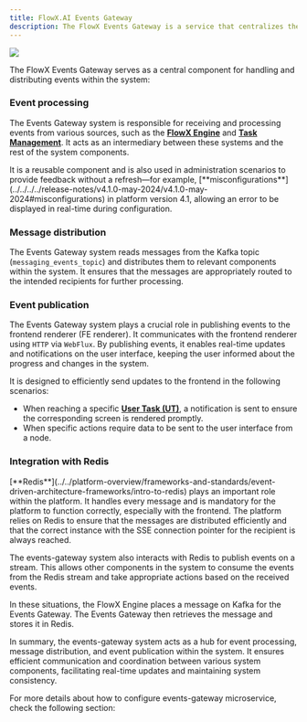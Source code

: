 ```yaml
---
title: FlowX.AI Events Gateway  
description: The FlowX Events Gateway is a service that centralizes the communication with Server-Sent Events (SSE) messages from Backend to Frontend.
---
```


<Frame>

![](https://s3.eu-west-1.amazonaws.com/docx.flowx.ai/platform-deep-dive/events_gateway_archi.png)

</Frame>

The FlowX Events Gateway serves as a central component for handling and distributing events within the system:

<CardGroup>
<Card title ="Event processing" icon="gears" href="#event-processing">
</Card>
<Card title ="Message distribution" icon="stack-exchange" href="#stack-exchange">
</Card>
<Card title ="Event publication" icon="tower-broadcast" href="#tower-broadcast">
</Card>
<Card title ="Integration with Redis" icon ="network-wired" href="#network-wired">
</Card>
</CardGroup>

### Event processing

The Events Gateway system is responsible for receiving and processing events from various sources, such as the [**FlowX Engine**](./flowx-engine) and [**Task Management**](../plugins/custom-plugins/task-management/task-management-overview). It acts as an intermediary between these systems and the rest of the system components.

<Tip>
It is a reusable component and is also used in administration scenarios to provide feedback without a refresh—for example, [**misconfigurations**](../../../../release-notes/v4.1.0-may-2024/v4.1.0-may-2024#misconfigurations) in  platform version 4.1, allowing an error to be displayed in real-time during configuration.
</Tip>


### Message distribution

The Events Gateway system reads messages from the Kafka topic (`messaging_events_topic`) and distributes them to relevant components within the system. It ensures that the messages are appropriately routed to the intended recipients for further processing.

### Event publication

The Events Gateway system plays a crucial role in publishing events to the frontend renderer (FE renderer). It communicates with the frontend renderer using `HTTP` via `WebFlux`. By publishing events, it enables real-time updates and notifications on the user interface, keeping the user informed about the progress and changes in the system.

It is designed to efficiently send updates to the frontend in the following scenarios:

* When reaching a specific [**User Task (UT)**](../../building-blocks/node/user-task-node), a notification is sent to ensure the corresponding screen is rendered promptly.
* When specific actions require data to be sent to the user interface from a node.

### Integration with Redis

<Info>
[**Redis**](../../platform-overview/frameworks-and-standards/event-driven-architecture-frameworks/intro-to-redis) plays an important role within the platform. It handles every message and is mandatory for the platform to function correctly, especially with the frontend. The platform relies on Redis to ensure that the messages are distributed efficiently and that the correct instance with the SSE connection pointer for the recipient is always reached.
</Info>

The events-gateway system also interacts with Redis to publish events on a stream. This allows other components in the system to consume the events from the Redis stream and take appropriate actions based on the received events.

In these situations, the FlowX Engine places a message on Kafka for the Events Gateway. The Events Gateway then retrieves the message and stores it in Redis. 


In summary, the events-gateway system acts as a hub for event processing, message distribution, and event publication within the system. It ensures efficient communication and coordination between various system components, facilitating real-time updates and maintaining system consistency.

For more details about how to configure events-gateway microservice, check the following section:

<Card title="Events gateway configuration" href="../../../setup-guides/events-gateway-setup">
</Card>





